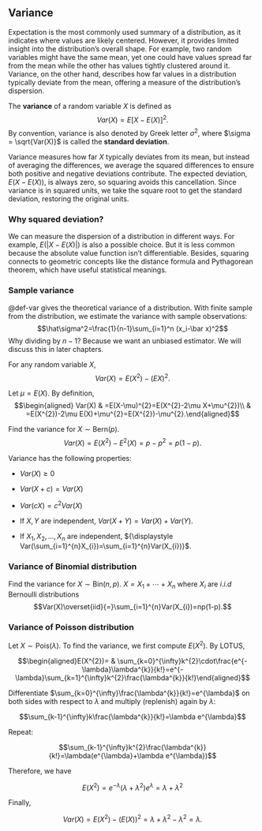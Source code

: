 ## Variance

Expectation is the most commonly used summary of a distribution, as it
indicates where values are likely centered. However, it provides limited
insight into the distribution's overall shape. For example, two random
variables might have the same mean, yet one could have values spread far
from the mean while the other has values tightly clustered around it.
Variance, on the other hand, describes how far values in a distribution
typically deviate from the mean, offering a measure of the
distribution's dispersion.

::: {#def-var}
The **variance** of a random variable $X$ is defined as
$$Var(X)=E\left[X-E(X)\right]^{2}.$$ By convention, variance is also
denoted by Greek letter $\sigma^2$, where $\sigma = \sqrt{Var(X)}$ is
called the **standard deviation**.
:::

Variance measures how far $X$ typically deviates from its mean, but
instead of averaging the differences, we average the squared differences
to ensure both positive and negative deviations contribute. The expected
deviation, $E(X-E(X))$, is always zero, so squaring avoids this
cancellation. Since variance is in squared units, we take the square
root to get the standard deviation, restoring the original units.

::: callout-note
### Why squared deviation?

We can measure the dispersion of a distribution in different ways. For
example, $E(|X-E(X)|)$ is also a possible choice. But it is less common
because the absolute value function isn't differentiable. Besides,
squaring connects to geometric concepts like the distance formula and
Pythagorean theorem, which have useful statistical meanings.
:::

::: callout-note
### Sample variance

@def-var gives the theoretical variance of a distribution. With finite
sample from the distribution, we estimate the variance with sample
observations: $$\hat\sigma^2=\frac{1}{n-1}\sum_{i=1}^n (x_i-\bar x)^2$$
Why dividing by $n-1$? Because we want an unbiased estimator. We will
discuss this in later chapters.
:::

::: {#thm-var}
For any random variable $X$, $$Var(X)=E(X^{2})-(EX)^{2}.$$
:::

::: proof
Let $\mu=E(X)$. By definition, $$\begin{aligned}
Var(X) & =E(X-\mu)^{2}=E(X^{2}-2\mu X+\mu^{2})\\
 & =E(X^{2})-2\mu E(X)+\mu^{2}=E(X^{2})-\mu^{2}.\end{aligned}$$
:::

::: {#exm-4.13}
Find the variance for $X\sim\textrm{Bern}(p).$
$$Var(X)=E(X^{2})-E^{2}(X)=p-p^{2}=p(1-p).$$
:::

::: {#prp-var}
Variance has the following properties:

-   $Var(X)\geq0$

-   $Var(X+c)=Var(X)$

-   $Var(cX)=c^{2}Var(X)$

-   If $X,Y$ are independent, $Var(X+Y)=Var(X)+Var(Y)$.

-   If $X_{1},X_{2},\dots,X_{n}$ are independent,
    ${\displaystyle Var(\sum_{i=1}^{n}X_{i})=\sum_{i=1}^{n}Var(X_{i})}$.
:::

::: {#exm-4.14}
### Variance of Binomial distribution
Find the variance for $X\sim\textrm{Bin}(n,p).$ $X=X_{1}+\cdots+X_{n}$
where $X_{i}$ are $i.i.d$ Bernoulli distributions
$$Var(X)\overset{iid}{=}\sum_{i=1}^{n}Var(X_{i})=np(1-p).$$
:::

:::{#exm-4.15}
### Variance of Poisson distribution

Let $X\sim\text{Pois}(\lambda)$. To find the variance, we first compute $E(X^{2})$. By LOTUS,

$$\begin{aligned}E(X^{2})= & \sum_{k=0}^{\infty}k^{2}\cdot\frac{e^{-\lambda}\lambda^{k}}{k!}=e^{-\lambda}\sum_{k=1}^{\infty}k^{2}\frac{\lambda^{k}}{k!}\end{aligned}$$

Differentiate $\sum_{k=0}^{\infty}\frac{\lambda^{k}}{k!}=e^{\lambda}$ on
both sides with respect to $\lambda$ and multiply (replenish) again by
$\lambda$:

$$\sum_{k-1}^{\infty}k\frac{\lambda^{k}}{k!}=\lambda e^{\lambda}$$

Repeat:

$$\sum_{k-1}^{\infty}k^{2}\frac{\lambda^{k}}{k!}=\lambda(e^{\lambda}+\lambda e^{\lambda})$$

Therefore, we have

$$E(X^{2})=e^{-\lambda}(\lambda+\lambda^{2})e^{\lambda}=\lambda+\lambda^{2}$$

Finally,

$$Var(X)=E(X^{2})-(E(X))^{2}=\lambda+\lambda^{2}-\lambda^{2}=\lambda.$$
:::
